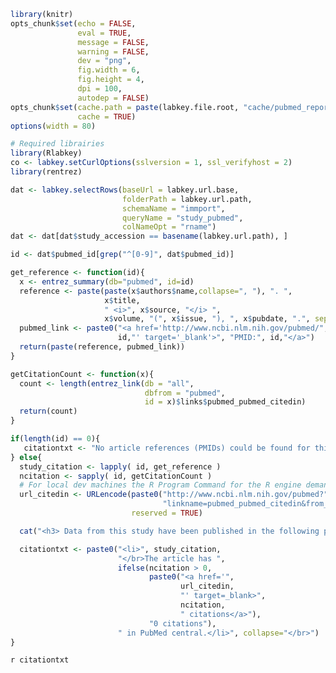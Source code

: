 ```r
library(knitr)
opts_chunk$set(echo = FALSE, 
               eval = TRUE, 
               message = FALSE, 
               warning = FALSE, 
               dev = "png", 
               fig.width = 6, 
               fig.height = 4, 
               dpi = 100, 
               autodep = FALSE)
opts_chunk$set(cache.path = paste(labkey.file.root, "cache/pubmed_report_cache/", sep="/"), 
               cache = TRUE)
options(width = 80)
```

```r
# Required librairies
library(Rlabkey)
co <- labkey.setCurlOptions(sslversion = 1, ssl_verifyhost = 2)
library(rentrez)
```

```r
dat <- labkey.selectRows(baseUrl = labkey.url.base, 
                         folderPath = labkey.url.path, 
                         schemaName = "immport", 
                         queryName = "study_pubmed", 
                         colNameOpt = "rname")
dat <- dat[dat$study_accession == basename(labkey.url.path), ]
```

```r
id <- dat$pubmed_id[grep("^[0-9]", dat$pubmed_id)]

get_reference <- function(id){
  x <- entrez_summary(db="pubmed", id=id)
  reference <- paste(paste(x$authors$name,collapse=", "), ". ", 
                     x$title, 
                     " <i>", x$source, "</i> ", 
                     x$volume, "(", x$issue, "), ", x$pubdate, ".", sep="")
  pubmed_link <- paste0("<a href='http://www.ncbi.nlm.nih.gov/pubmed/", 
                        id,"' target='_blank'>", "PMID:", id,"</a>")
  return(paste(reference, pubmed_link))
}

getCitationCount <- function(x){
  count <- length(entrez_link(db = "all", 
                              dbfrom = "pubmed", 
                              id = x)$links$pubmed_pubmed_citedin)
  return(count)
}

if(length(id) == 0){
   citationtxt <- "No article references (PMIDs) could be found for this study. If you think this is an error, please post a message on the <a href='https://www.immunespace.org/project/home/support/begin.view' target='_blank'>support page</a> and the ImmuneSpace team will update this information as soon as possible."
} else{
  study_citation <- lapply( id, get_reference )
  ncitation <- sapply( id, getCitationCount )
  # For local dev machines the R Program Command for the R engine demands URL encoding prior to knitting
  url_citedin <- URLencode(paste0("http://www.ncbi.nlm.nih.gov/pubmed?",
                                  "linkname=pubmed_pubmed_citedin&from_uid=", id),
                           reserved = TRUE)

  cat("<h3> Data from this study have been published in the following paper(s): </h3>\n")

  citationtxt <- paste0("<li>", study_citation,
                        "</br>The article has ",
                        ifelse(ncitation > 0, 
                               paste0("<a href='", 
                                      url_citedin, 
                                      "' target=_blank>",
                                      ncitation, 
                                      " citations</a>"), 
                               "0 citations"),
                        " in PubMed central.</li>", collapse="</br>")
}
```

`r citationtxt`

